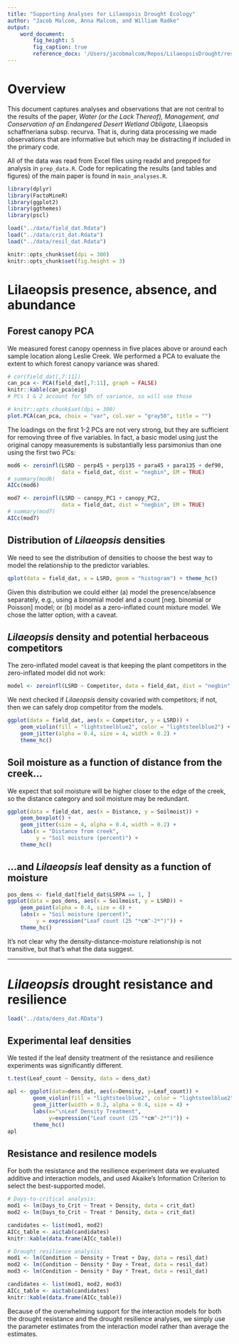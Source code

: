 ```yaml
---
title: "Supporting Analyses for Lilaeopsis Drought Ecology"
author: "Jacob Malcom, Anna Malcom, and William Radke"
output: 
    word_document:
        fig_height: 5
        fig_caption: true
        reference_docx: '/Users/jacobmalcom/Repos/LilaeopsisDrought/results/supporting_analyses_template.docx'
---
```


# Overview
This document captures analyses and observations that are not central to the results of the paper, _Water (or the Lack Thereof), Management, and Conservation of an Endangered Desert Wetland Obligate,_ Lilaeopsis schaffneriana subsp. recurva. That is, during data processing we made observations that are informative but which may be distracting if included in the primary code.

All of the data was read from Excel files using readxl and prepped for analysis in `prep_data.R`. Code for replicating the results (and tables and figures) of the main paper is found in `main_analyses.R`.

```r
library(dplyr)
library(FactoMineR)
library(ggplot2)
library(ggthemes)
library(pscl)

load("../data/field_dat.Rdata")
load("../data/crit_dat.Rdata")
load("../data/resil_dat.Rdata")

knitr::opts_chunk$set(dpi = 300)
knitr::opts_chunk$set(fig.height = 3)
```

# Lilaeopsis presence, absence, and abundance

## Forest canopy PCA

We measured forest canopy openness in five places above or around each sample location along Leslie Creek. We performed a PCA to evaluate the extent to which forest canopy variance was shared.

```r
# cor(field_dat[,7:11])
can_pca <- PCA(field_dat[,7:11], graph = FALSE)
knitr::kable(can_pca$eig)
# PCs 1 & 2 account for 58% of variance, so will use those
```

```r
# knitr::opts_chunk$set(dpi = 300)
plot.PCA(can_pca, choix = "var", col.var = "gray50", title = "")
```

The loadings on the first 1-2 PCs are not very strong, but they are sufficient for removing three of five variables. In fact, a basic model using just the original canopy measurements is substantially less parsimonius than one using the first two PCs:

```r
mod6 <- zeroinfl(LSRD ~ perp45 + perp135 + para45 + para135 + def90,
                 data = field_dat, dist = "negbin", EM = TRUE)
# summary(mod6)
AICc(mod6)

mod7 <- zeroinfl(LSRD ~ canopy_PC1 + canopy_PC2,
                 data = field_dat, dist = "negbin", EM = TRUE)
# summary(mod7)
AICc(mod7)
```

## Distribution of _Lilaeopsis_ densities

We need to see the distribution of densities to choose the best way to model the relationship to the predictor variables.

```r
qplot(data = field_dat, x = LSRD, geom = "histogram") + theme_hc()
```

Given this distribution we could either (a) model the presence/absence separately, e.g., using a binomial model and a count [neg. binomial or Poisson] model; or (b) model as a zero-inflated count mixture model. We chose the latter option, with a caveat. 

## _Lilaeopsis_ density and potential herbaceous competitors

The zero-inflated model caveat is that keeping the plant competitors in the zero-inflated model did not work:

```r
model <- zeroinfl(LSRD ~ Competitor, data = field_dat, dist = "negbin", EM = TRUE)
```

We next checked if _Lilaeopsis_ density covaried with competitors; if not, then we can safely drop competitor from the models. 

```r
ggplot(data = field_dat, aes(x = Competitor, y = LSRD)) +
    geom_violin(fill = "lightsteelblue2", color = "lightsteelblue2") +
    geom_jitter(alpha = 0.4, size = 4, width = 0.2) +
    theme_hc()
```

## Soil moisture as a function of distance from the creek...

We expect that soil moisture will be higher closer to the edge of the creek, so the distance category and soil moisture may be redundant.

```r
ggplot(data = field_dat, aes(x = Distance, y = Soilmoist)) + 
    geom_boxplot() +
    geom_jitter(size = 4, alpha = 0.4, width = 0.2) +
    labs(x = "Distance from creek",
         y = "Soil moisture (percent)") +
    theme_hc()
```

## ...and _Lilaeopsis_ leaf density as a function of moisture

```r
pos_dens <- field_dat[field_dat$LSRPA == 1, ]
ggplot(data = pos_dens, aes(x = Soilmoist, y = LSRD)) +
    geom_point(alpha = 0.4, size = 4) +
    labs(x = "Soil moisture (percent)",
         y = expression("Leaf count (25 "*cm^-2*")")) +
    theme_hc()
```

It's not clear why the density-distance-moisture relationship is not transitive, but that's what the data suggest.

--------

# _Lilaeopsis_ drought resistance and resilience

```r
load("../data/dens_dat.RData")
```

## Experimental leaf densities

We tested if the leaf density treatment of the resistance and resilience experiments was significantly different.

```r
t.test(Leaf_count ~ Density, data = dens_dat)
```

```r
apl <- ggplot(data=dens_dat, aes(x=Density, y=Leaf_count)) +
        geom_violin(fill = "lightsteelblue2", color = "lightsteelblue2") +
        geom_jitter(width = 0.2, alpha = 0.4, size = 4) +
        labs(x="\nLeaf Density Treatment",
             y=expression("Leaf count (25 "*cm^-2*")")) +
        theme_hc()
apl
```

## Resistance and resilence models

For both the resistance and the resilience experiment data we evaluated additive and interaction models, and used Akaike's Information Criterion to select the best-supported model.

```r
# Days-to-critical analysis:
mod1 <- lm(Days_to_Crit ~ Treat + Density, data = crit_dat)
mod2 <- lm(Days_to_Crit ~ Treat * Density, data = crit_dat)

candidates <- list(mod1, mod2)
AICc_table <- aictab(candidates)
knitr::kable(data.frame(AICc_table))
```

```r
# Drought resilience analysis:
mod1 <- lm(Condition ~ Density + Treat + Day, data = resil_dat)
mod2 <- lm(Condition ~ Density * Day + Treat, data = resil_dat)
mod3 <- lm(Condition ~ Density * Day * Treat, data = resil_dat)

candidates <- list(mod1, mod2, mod3)
AICc_table <- aictab(candidates)
knitr::kable(data.frame(AICc_table))
```

Because of the overwhelming support for the interaction models for both the drought resistance and the drought resilience analyses, we simply use the parameter estimates from the interaction model rather than average the estimates.






